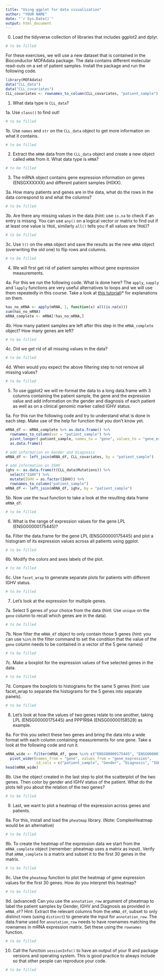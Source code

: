 ```yaml
---
title: "Using ggplot for data visualization"
author: "YOUR NAME"
date: "`r Sys.Date()`"
output: html_document
---
```


0. Load the tidyverse collection of libraries that includes ggplot2 and dplyr.
```r
# to be filled
```

For these exercises, we will use a new dataset that is contained in the Bioconductor MOFAdata package. The data contains different molecular read-outs on a set of patient samples. Install the package and run the following code.
```r
library(MOFAdata)
data("CLL_data")
data("CLL_covariates")
CLL_covariates <- rownames_to_column(CLL_covariates, "patient_sample")
```


1. What data type is `CLL_data`? 

1a. Use `class()` to find out!
```r
# to be filled
```

1b. Use `names` and `str` on the `CLL_data` object to get more information on what it contains.
```r
# to be filled
```


2. Extract the `mRNA` data from the `CLL_data` object and create a new object called `mRNA` from it. What data type is `mRNA`?
 
```r
# to be filled
```

3. The mRNA object contains gene expression information on genes (ENSGXXXXXX) and different patient samples (H0XX). 

3a. How many patients and genes are in the data, what do the rows in the data correspond to and what the columns?
```r
# to be filled
```

3b. Are there any missing values in the data (hint: use `is.na` to check if an entry is missng. You can use `any()` on a logical vector or matrix to find out if at least one value is `TRUE`, similarly `all()` tells you if all values are `TRUE`)?
```r
# to be filled
```

3c. Use `t()` on the `mRNA` object and save the results as the new `mRNA` object (overwriting the old one) to flip rows and columns.
```r
# to be filled
```

4. We will first get rid of patient samples without gene expression measurements. 

4a. For this we run the following code. What is done here? The `apply`, `sapply` and `lapply` functions are very useful alternatives to loops and we will use them repeatedly in this course. Take a look at [this tutorial](https://www.datacamp.com/community/tutorials/r-tutorial-apply-family))* for explanations on them.
```r
has_no_mRNA <- apply(mRNA, 1, function(x) all(is.na(x)))
sum(has_no_mRNA)
mRNA_complete <- mRNA[!has_no_mRNA,]
```

4b. How many patient samples are left after this step in the `mRNA_complete` object? How many genes are left? 
```r
# to be filled
```

4c. Did we get rid of all missing values in the data? 
```r
# to be filled
```

4d. When would you expect the above filtering step to not remove all missing values?
```r
# to be filled
```

5. To use ggplot2 we will re-format the data to a long data.frame with 3 columns containing the patient sample, the gene and the expression value and add information on the gender and diagnosis of each patient as well as on a clinical genomic marker called IGHV status. 

5a. For this run the following code and try to understand what is done in each step. Make use of the help for function that you don't know yet.
```r
mRNA_df <- mRNA_complete %>% as.data.frame() %>%
  rownames_to_column(var = "patient_sample") %>%
  pivot_longer(-patient_sample, names_to = "gene", values_to = "gene_expression") %>%
  as.data.frame()

# add information on Gender and Diagnosis
mRNA_df <- left_join(mRNA_df, CLL_covariates, by = "patient_sample")

# add information on IGHV
ighv <- as.data.frame(t(CLL_data$Mutations)) %>%
  select("IGHV") %>%
  mutate(IGHV = as.factor(IGHV)) %>%
  rownames_to_column("patient_sample")
mRNA_df <- left_join(mRNA_df, ighv, by = "patient_sample")
```


5b. Now use the `head` function to take a look at the resulting data frame `mRNA_df`.
```r
# to be filled
```

6. What is the range of expression values for the gene LPL (ENSG00000175445)? 

6a. Filter the data.frame for the gene LPL (ENSG00000175445) and plot a histogram of its expression values across all patients using ggplot.
```r
# to be filled
```

6b. Modify the colors and axes labels of the plot. 
```r
# to be filled
```

6c. Use `facet_wrap` to generate separate plots for patients with different IGHV status.
```r
# to be filled
```

7. Let's look at the expression for multiple genes.

7a. Select 5 genes of your choice from the data (hint: Use `unique` on the `gene` column to recall which genes are in the data).
```r
# to be filled
```

7b. Now filter the `mRNA_df` object to only contain those 5 genes (hint: you can use `%in%` in the filter command to set the condition that the value of the `gene` column needs to be contained in a vector of the 5 gene names)
```r
# to be filled
```

7c. Make a boxplot for the expression values of five selected genes in the data. 
```r
# to be filled
```

7d. Compare the boxplots to histograms for the same 5 genes (hint: use facet_wrap to separate the histograms for the 5 genes into separate panels).
```r
# to be filled
```


8. Let's look at how the values of two genes relate to one another, taking LPL (ENSG00000175445) and PPP1R9A (ENSG00000158528) as example.

8a. For this you select these two genes and bring the data into a wide format with each column containing measurements for one gene. Take a look at the following code and run it.
```r
mRNA_wide <- filter(mRNA_df, gene %in% c("ENSG00000175445", "ENSG00000158528")) %>%
  pivot_wider(names_from = "gene", values_from = "gene_expression",
              id_cols = c("patient_sample", "Gender", "Diagnosis", "IGHV"))
head(mRNA_wide)
```

8b. Use the object created in the last step to plot the scatterplot of the two genes. Then color by gender and IGHV status of the patient. What do the plots tell you about the relation of the two genes?
```r
# to be filled
```


9. Last, we want to plot a heatmap of the expression across genes and patients. 

9a. For this, install and load the `pheatmap` library. (Note: ComplexHeatmap would be an alternative)
```r
# to be filled
```

9b. To create the heatmap of the expression data we start from the `mRNA_complete` object (remember: pheatmap uses a matrix as input). Verify that `mRNA_complete` is a matrix and subset it to the first 30 genes in the matrix. 
```r
# to be filled
```

9c. Use the `pheatmap` function to plot the heatmap of gene expression values for the first 30 genes. How do you interpret this heatmap?
```r
# to be filled
```

9d. (advanced) Can you use the `annotation_row` argument of pheatmap to label the patient samples by Gender, IGHV and Diagnosis as provided in `mRNA_df`? Hint: Extract the relevant columns from the `mRNA_df`, subset to only distinct rows (using `distinct`) to generate the input for `annotation_row`. The data.frame used for `annotation_row` needs to have rownames matching the rownames in mRNA expression matrix. Set these using the `rownames` function. 
```r
# to be filled
```

10. Call the function `sessionInfo()` to have an output of your R and package versions and operating system. This is good practice to always include so that other people can reproduce your code.
```r
# to be filled
```

